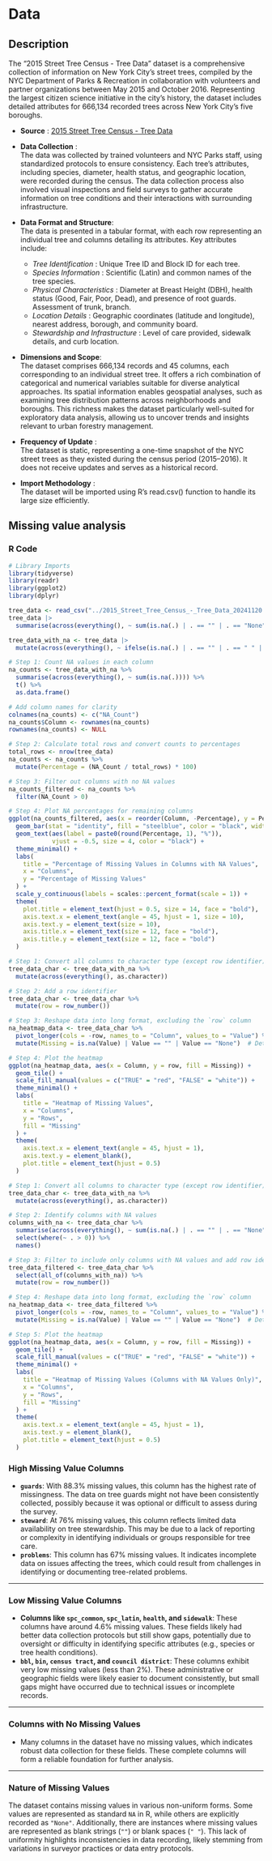 # Data

## Description

The "2015 Street Tree Census - Tree Data" dataset is a comprehensive collection of information on New York City's street trees, compiled by the NYC Department of Parks & Recreation in collaboration with volunteers and partner organizations between May 2015 and October 2016. Representing the largest citizen science initiative in the city’s history, the dataset includes detailed attributes for 666,134 recorded trees across New York City's five boroughs.

- **Source** : [2015 Street Tree Census - Tree Data](https://data.cityofnewyork.us/Environment/2015-Street-Tree-Census-Tree-Data/uvpi-gqnh/about_data)  

- **Data Collection** :  
The data was collected by trained volunteers and NYC Parks staff, using standardized protocols to ensure consistency. Each tree’s attributes, including species, diameter, health status, and geographic location, were recorded during the census. The data collection process also involved visual inspections and field surveys to gather accurate information on tree conditions and their interactions with surrounding infrastructure.
  
- **Data Format and Structure**:  
  The data is presented in a tabular format, with each row representing an individual tree and columns detailing its attributes. Key attributes include:

  - *Tree Identification* : Unique Tree ID and Block ID for each tree.  
  - *Species Information* : Scientific (Latin) and common names of the tree species.  
  - *Physical Characteristics* : Diameter at Breast Height (DBH), health status (Good, Fair, Poor, Dead), and presence of root guards. Assessment of trunk, branch.
  - *Location Details* : Geographic coordinates (latitude and longitude), nearest address, borough, and community board.  
  - *Stewardship and Infrastructure* : Level of care provided, sidewalk details, and curb location.  

- **Dimensions and Scope**:  
  The dataset comprises 666,134 records and 45 columns, each corresponding to an individual street tree. It offers a rich combination of categorical and numerical variables suitable for diverse analytical approaches. Its spatial information enables geospatial analyses, such as examining tree distribution patterns across neighborhoods and boroughs. This richness makes the dataset particularly well-suited for exploratory data analysis, allowing us to uncover trends and insights relevant to urban forestry management.

  
- **Frequency of Update** :  
  The dataset is static, representing a one-time snapshot of the NYC street trees as they existed during the census period (2015–2016). It does not receive updates and serves as a historical record.

- **Import Methodology** :  
  The dataset will be imported using R’s read.csv() function to handle its large size efficiently.


## Missing value analysis

### **R Code**

```r
# Library Imports
library(tidyverse)  
library(readr)      
library(ggplot2)    
library(dplyr)
```

```r
tree_data <- read_csv("../2015_Street_Tree_Census_-_Tree_Data_20241120.csv")
tree_data |>
  summarise(across(everything(), ~ sum(is.na(.) | . == "" | . == "None")))
```
```r
tree_data_with_na <- tree_data |>
  mutate(across(everything(), ~ ifelse(is.na(.) | . == "" | . == " " | . == "None", NA, .)))
```
```r
# Step 1: Count NA values in each column
na_counts <- tree_data_with_na %>%
  summarise(across(everything(), ~ sum(is.na(.)))) %>%
  t() %>%
  as.data.frame()

# Add column names for clarity
colnames(na_counts) <- c("NA_Count")
na_counts$Column <- rownames(na_counts)
rownames(na_counts) <- NULL

# Step 2: Calculate total rows and convert counts to percentages
total_rows <- nrow(tree_data)
na_counts <- na_counts %>%
  mutate(Percentage = (NA_Count / total_rows) * 100)

# Step 3: Filter out columns with no NA values
na_counts_filtered <- na_counts %>%
  filter(NA_Count > 0)

# Step 4: Plot NA percentages for remaining columns
ggplot(na_counts_filtered, aes(x = reorder(Column, -Percentage), y = Percentage)) +
  geom_bar(stat = "identity", fill = "steelblue", color = "black", width = 0.7) +
  geom_text(aes(label = paste0(round(Percentage, 1), "%")), 
            vjust = -0.5, size = 4, color = "black") +
  theme_minimal() +
  labs(
    title = "Percentage of Missing Values in Columns with NA Values",
    x = "Columns",
    y = "Percentage of Missing Values"
  ) +
  scale_y_continuous(labels = scales::percent_format(scale = 1)) +
  theme(
    plot.title = element_text(hjust = 0.5, size = 14, face = "bold"),
    axis.text.x = element_text(angle = 45, hjust = 1, size = 10),
    axis.text.y = element_text(size = 10),
    axis.title.x = element_text(size = 12, face = "bold"),
    axis.title.y = element_text(size = 12, face = "bold")
  )
```
```r
# Step 1: Convert all columns to character type (except row identifier)
tree_data_char <- tree_data_with_na %>%
  mutate(across(everything(), as.character))

# Step 2: Add a row identifier
tree_data_char <- tree_data_char %>%
  mutate(row = row_number())

# Step 3: Reshape data into long format, excluding the `row` column
na_heatmap_data <- tree_data_char %>%
  pivot_longer(cols = -row, names_to = "Column", values_to = "Value") %>%
  mutate(Missing = is.na(Value) | Value == "" | Value == "None")  # Detect missing values

# Step 4: Plot the heatmap
ggplot(na_heatmap_data, aes(x = Column, y = row, fill = Missing)) +
  geom_tile() +
  scale_fill_manual(values = c("TRUE" = "red", "FALSE" = "white")) +
  theme_minimal() +
  labs(
    title = "Heatmap of Missing Values",
    x = "Columns",
    y = "Rows",
    fill = "Missing"
  ) +
  theme(
    axis.text.x = element_text(angle = 45, hjust = 1),
    axis.text.y = element_blank(),
    plot.title = element_text(hjust = 0.5)
  )
```

```r
# Step 1: Convert all columns to character type (except row identifier)
tree_data_char <- tree_data_with_na %>%
  mutate(across(everything(), as.character))

# Step 2: Identify columns with NA values
columns_with_na <- tree_data_char %>%
  summarise(across(everything(), ~ sum(is.na(.) | . == "" | . == "None"))) %>%
  select(where(~ . > 0)) %>%
  names()

# Step 3: Filter to include only columns with NA values and add row identifier
tree_data_filtered <- tree_data_char %>%
  select(all_of(columns_with_na)) %>%
  mutate(row = row_number())

# Step 4: Reshape data into long format, excluding the `row` column
na_heatmap_data <- tree_data_filtered %>%
  pivot_longer(cols = -row, names_to = "Column", values_to = "Value") %>%
  mutate(Missing = is.na(Value) | Value == "" | Value == "None")  # Detect missing values

# Step 5: Plot the heatmap
ggplot(na_heatmap_data, aes(x = Column, y = row, fill = Missing)) +
  geom_tile() +
  scale_fill_manual(values = c("TRUE" = "red", "FALSE" = "white")) +
  theme_minimal() +
  labs(
    title = "Heatmap of Missing Values (Columns with NA Values Only)",
    x = "Columns",
    y = "Rows",
    fill = "Missing"
  ) +
  theme(
    axis.text.x = element_text(angle = 45, hjust = 1),
    axis.text.y = element_blank(),
    plot.title = element_text(hjust = 0.5)
  )
```
### **High Missing Value Columns**
- **`guards`**: With 88.3% missing values, this column has the highest rate of missingness. The data on tree guards might not have been consistently collected, possibly because it was optional or difficult to assess during the survey.
- **`steward`**: At 76% missing values, this column reflects limited data availability on tree stewardship. This may be due to a lack of reporting or complexity in identifying individuals or groups responsible for tree care.
- **`problems`**: This column has 67% missing values. It indicates incomplete data on issues affecting the trees, which could result from challenges in identifying or documenting tree-related problems.

---

### **Low Missing Value Columns**
- **Columns like `spc_common`, `spc_latin`, `health`, and `sidewalk`**: These columns have around 4.6% missing values. These fields likely had better data collection protocols but still show gaps, potentially due to oversight or difficulty in identifying specific attributes (e.g., species or tree health conditions).
- **`bbl`, `bin`, `census tract`, and `council district`**: These columns exhibit very low missing values (less than 2%). These administrative or geographic fields were likely easier to document consistently, but small gaps might have occurred due to technical issues or incomplete records.

---

### **Columns with No Missing Values**
- Many columns in the dataset have no missing values, which indicates robust data collection for these fields. These complete columns will form a reliable foundation for further analysis.

---

### **Nature of Missing Values**

The dataset contains missing values in various non-uniform forms. Some values are represented as standard `NA` in R, while others are explicitly recorded as `"None"`. Additionally, there are instances where missing values are represented as blank strings (`""`) or blank spaces (`" "`). This lack of uniformity highlights inconsistencies in data recording, likely stemming from variations in surveyor practices or data entry protocols.






